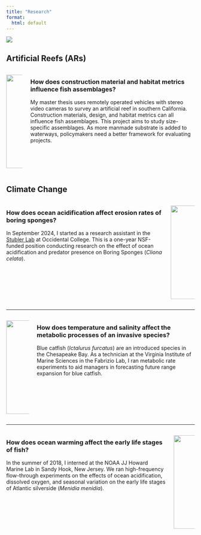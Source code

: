 ```yaml
---
title: "Research"
format: 
  html: default
---
```


![](docs/fish.jpg){fig-align="center"}

## Artificial Reefs (ARs)

::::: columns
::: column
![](docs/rov.jpg){height="250px"}
:::

::: column
### **How does construction material and habitat metrics influence fish assemblages?**

My master thesis uses remotely operated vehicles with stereo video cameras to survey an artificial reef in southern California. Construction materials, design, and habitat metrics can all influence fish assemblages. This project aims to study size-specific assemblages. As more manmade substrate is added to waterways, policymakers need a better framework for evaluating projects.
:::
:::::

## Climate Change

::::: columns
::: column
### **How does ocean acidification affect erosion rates of boring sponges?**

In September 2024, I started as a research assistant in the [Stubler Lab](https://amberstubler.weebly.com/) at Occidental College. This is a one-year NSF-funded position conducting research on the effect of ocean acidification and predator presence on Boring Sponges (*Cliona celata*).
:::

::: column
![](docs/boringsponges.jpg){height="250px"}
:::
:::::

------------------------------------------------------------------------

::::: columns
::: column
![](docs/bluecat.jpg){height="250px"} <!-- Adjust height as needed -->
:::

::: column
### **How does temperature and salinity affect the metabolic processes of an invasive species?**

Blue catfish (*Ictalurus furcatus*) are an introduced species in the Chesapeake Bay. As a technician at the Virginia Institute of Marine Sciences in the Fabrizio Lab, I ran metabolic rate experiments to aid managers in forecasting future range expansion for blue catfish.
:::
:::::

------------------------------------------------------------------------

::::: columns
::: column
### **How does ocean warming affect the early life stages of fish?**

In the summer of 2018, I interned at the NOAA JJ Howard Marine Lab in Sandy Hook, New Jersey. We ran high-frequency flow-through experiments on the effects of ocean acidification, dissolved oxygen, and seasonal variation on the early life stages of Atlantic silverside (*Menidia menidia*).
:::

::: column
![](docs/larvalfish.jpg){height="250px"} <!-- Adjust height as needed -->
:::
:::::
